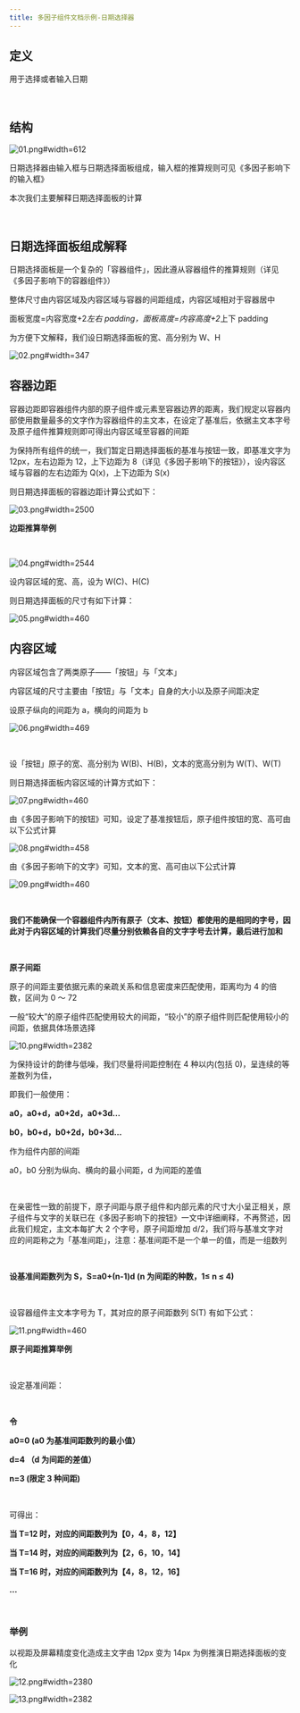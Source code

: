 ```yaml
---
title: 多因子组件文档示例-日期选择器
---
```


## 定义

用于选择或者输入日期

​

## 结构

![01.png#width=612](https://hippo-oss.oss-cn-hangzhou.aliyuncs.com/rex/design-images/mfdt-for-datepicker/5ab8226a.png)

日期选择器由输入框与日期选择面板组成，输入框的推算规则可见《多因子影响下的输入框》

本次我们主要解释日期选择面板的计算

​

## 日期选择面板组成解释

日期选择面板是一个复杂的「容器组件」，因此遵从容器组件的推算规则（详见《多因子影响下的容器组件》）

整体尺寸由内容区域及内容区域与容器的间距组成，内容区域相对于容器居中

面板宽度=内容宽度+2*左右 padding，面板高度=内容高度+2*上下 padding

为方便下文解释，我们设日期选择面板的宽、高分别为 W、H

![02.png#width=347](https://hippo-oss.oss-cn-hangzhou.aliyuncs.com/rex/design-images/mfdt-for-datepicker/050219e5.png)

## 容器边距

容器边距即容器组件内部的原子组件或元素至容器边界的距离，我们规定以容器内部使用数量最多的文字作为容器组件的主文本，在设定了基准后，依据主文本字号及原子组件推算规则即可得出内容区域至容器的间距

为保持所有组件的统一，我们暂定日期选择面板的基准与按钮一致，即基准文字为 12px，左右边距为 12，上下边距为 8（详见《多因子影响下的按钮》），设内容区域与容器的左右边距为 Q(x)，上下边距为 S(x)

则日期选择面板的容器边距计算公式如下：

![03.png#width=2500](https://hippo-oss.oss-cn-hangzhou.aliyuncs.com/rex/design-images/mfdt-for-datepicker/ab164c34.png)

**边距推算举例**

**​**

![04.png#width=2544](https://hippo-oss.oss-cn-hangzhou.aliyuncs.com/rex/design-images/mfdt-for-datepicker/6bea900b.png)

设内容区域的宽、高，设为 W(C)、H(C)

则日期选择面板的尺寸有如下计算：

![05.png#width=460](https://hippo-oss.oss-cn-hangzhou.aliyuncs.com/rex/design-images/mfdt-for-datepicker/82c92497.png)

## 内容区域

内容区域包含了两类原子——「按钮」与「文本」

内容区域的尺寸主要由「按钮」与「文本」自身的大小以及原子间距决定

设原子纵向的间距为 a，横向的间距为 b

![06.png#width=469](https://hippo-oss.oss-cn-hangzhou.aliyuncs.com/rex/design-images/mfdt-for-datepicker/86a108b8.png)

​

设「按钮」原子的宽、高分别为 W(B)、H(B)，文本的宽高分别为 W(T)、W(T)

则日期选择面板内容区域的计算方式如下：

![07.png#width=460](https://hippo-oss.oss-cn-hangzhou.aliyuncs.com/rex/design-images/mfdt-for-datepicker/82532543.png)

由《多因子影响下的按钮》可知，设定了基准按钮后，原子组件按钮的宽、高可由以下公式计算

![08.png#width=458](https://hippo-oss.oss-cn-hangzhou.aliyuncs.com/rex/design-images/mfdt-for-datepicker/76a42901.png)

由《多因子影响下的文字》可知，文本的宽、高可由以下公式计算

![09.png#width=460](https://hippo-oss.oss-cn-hangzhou.aliyuncs.com/rex/design-images/mfdt-for-datepicker/f2b61ab4.png)

**​**

**我们不能确保一个容器组件内所有原子（文本、按钮）都使用的是相同的字号，因此对于内容区域的计算我们尽量分别依赖各自的文字字号去计算，最后进行加和**

**​**

**原子间距**

原子的间距主要依据元素的亲疏关系和信息密度来匹配使用，距离均为 4 的倍数，区间为 0 ～ 72

一般“较大”的原子组件匹配使用较大的间距，“较小”的原子组件则匹配使用较小的间距，依据具体场景选择

![10.png#width=2382](https://hippo-oss.oss-cn-hangzhou.aliyuncs.com/rex/design-images/mfdt-for-datepicker/05e063ca.png)

为保持设计的韵律与低噪，我们尽量将间距控制在 4 种以内(包括 0)，呈连续的等差数列为佳，

即我们一般使用：

**a0，a0+d，a0+2d，a0+3d…**

**b0，b0+d，b0+2d，b0+3d…**

作为组件内部的间距

a0，b0 分别为纵向、横向的最小间距，d 为间距的差值

​

在亲密性一致的前提下，原子间距与原子组件和内部元素的尺寸大小呈正相关，原子组件与文字的关联已在《多因子影响下的按钮》一文中详细阐释，不再赘述，因此我们规定，主文本每扩大 2 个字号，原子间距增加 d/2，我们将与基准文字对应的间距称之为「基准间距」，注意：基准间距不是一个单一的值，而是一组数列

​

**设基准间距数列为 S，S=a0+(n-1)d (n 为间距的种数，1≤ n ≤ 4)**

**​**

设容器组件主文本字号为 T，其对应的原子间距数列 S(T) 有如下公式：

![11.png#width=460](https://hippo-oss.oss-cn-hangzhou.aliyuncs.com/rex/design-images/mfdt-for-datepicker/a10734a2.png)

**原子间距推算举例**

​

设定基准间距：

**​**

**令**

**a0=0 (a0 为基准间距数列的最小值）**

**d=4 （d 为间距的差值）**

**n=3 (限定 3 种间距)**

**​**

可得出：

**当 T=12 时，对应的间距数列为【0，4，8，12】**

**当 T=14 时，对应的间距数列为【2，6，10，14】**

**当 T=16 时，对应的间距数列为【4，8，12，16】**

**…**

**​**

### 举例

以视距及屏幕精度变化造成主文字由 12px 变为 14px 为例推演日期选择面板的变化

![12.png#width=2380](https://hippo-oss.oss-cn-hangzhou.aliyuncs.com/rex/design-images/mfdt-for-datepicker/3be4b280.png)

![13.png#width=2382](https://hippo-oss.oss-cn-hangzhou.aliyuncs.com/rex/design-images/mfdt-for-datepicker/b7807a72.png)
